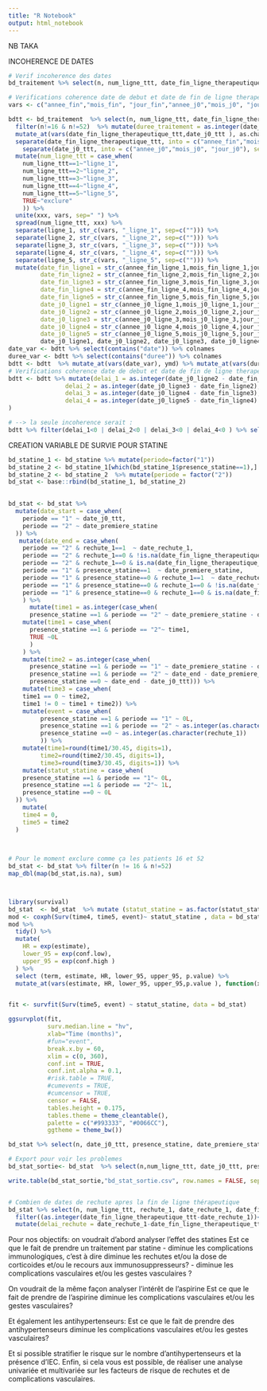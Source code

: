 ```yaml
---
title: "R Notebook"
output: html_notebook
---
```

 NB TAKA


INCOHERENCE DE DATES
```r
# Verif incoherence des dates
bd_traitement %>% select(n, num_ligne_ttt, date_fin_ligne_therapeutique_ttt, date_j0_ttt ) %>% mutate(duree_traitement = as.integer(date_fin_ligne_therapeutique_ttt - date_j0_ttt)) %>% filter(duree_traitement<0 | is.na(duree_traitement))

# Verifications coherence date de debut et date de fin de ligne therapeutique
vars <- c("annee_fin","mois_fin", "jour_fin","annee_j0","mois_j0", "jour_j0", "duree_traitement" )

bdtt <- bd_traitement  %>% select(n, num_ligne_ttt, date_fin_ligne_therapeutique_ttt, date_j0_ttt ) %>% 
  filter(n!=16 & n!=52)  %>% mutate(duree_traitement = as.integer(date_fin_ligne_therapeutique_ttt - date_j0_ttt)) %>%
  mutate_at(vars(date_fin_ligne_therapeutique_ttt,date_j0_ttt ), as.character) %>%
  separate(date_fin_ligne_therapeutique_ttt, into = c("annee_fin","mois_fin", "jour_fin"), sep = "-") %>% 
    separate(date_j0_ttt, into = c("annee_j0","mois_j0", "jour_j0"), sep = "-") %>% 
  mutate(num_ligne_ttt = case_when(
    num_ligne_ttt==1~"ligne_1",
    num_ligne_ttt==2~"ligne_2",
    num_ligne_ttt==3~"ligne_3",
    num_ligne_ttt==4~"ligne_4",
    num_ligne_ttt==5~"ligne_5",
    TRUE~"exclure"
    )) %>% 
  unite(xxx, vars, sep=" ") %>% 
  spread(num_ligne_ttt, xxx) %>% 
  separate(ligne_1, str_c(vars, "_ligne_1", sep=c(""))) %>% 
  separate(ligne_2, str_c(vars, "_ligne_2", sep=c(""))) %>%
  separate(ligne_3, str_c(vars, "_ligne_3", sep=c(""))) %>% 
  separate(ligne_4, str_c(vars, "_ligne_4", sep=c(""))) %>% 
  separate(ligne_5, str_c(vars, "_ligne_5", sep=c(""))) %>% 
  mutate(date_fin_ligne1 = str_c(annee_fin_ligne_1,mois_fin_ligne_1,jour_fin_ligne_1,sep="-"),
         date_fin_ligne2 = str_c(annee_fin_ligne_2,mois_fin_ligne_2,jour_fin_ligne_2,sep="-"),
         date_fin_ligne3 = str_c(annee_fin_ligne_3,mois_fin_ligne_3,jour_fin_ligne_3,sep="-"),
         date_fin_ligne4 = str_c(annee_fin_ligne_4,mois_fin_ligne_4,jour_fin_ligne_4,sep="-"),
         date_fin_ligne5 = str_c(annee_fin_ligne_5,mois_fin_ligne_5,jour_fin_ligne_5,sep="-"),
         date_j0_ligne1 = str_c(annee_j0_ligne_1,mois_j0_ligne_1,jour_j0_ligne_1,sep="-"),
         date_j0_ligne2 = str_c(annee_j0_ligne_2,mois_j0_ligne_2,jour_j0_ligne_2,sep="-"),
         date_j0_ligne3 = str_c(annee_j0_ligne_3,mois_j0_ligne_3,jour_j0_ligne_3,sep="-"),
         date_j0_ligne4 = str_c(annee_j0_ligne_4,mois_j0_ligne_4,jour_j0_ligne_4,sep="-"),
         date_j0_ligne5 = str_c(annee_j0_ligne_5,mois_j0_ligne_5,jour_j0_ligne_5,sep="-"))%>% select(n,date_fin_ligne1, date_fin_ligne2, date_fin_ligne3, date_fin_ligne4, date_fin_ligne5,
         date_j0_ligne1, date_j0_ligne2, date_j0_ligne3, date_j0_ligne4, date_j0_ligne5, duree_traitement_ligne_1, duree_traitement_ligne_2, duree_traitement_ligne_3, duree_traitement_ligne_4, duree_traitement_ligne_5)
date_var <- bdtt %>% select(contains("date")) %>% colnames
duree_var <- bdtt %>% select(contains("duree")) %>% colnames 
bdtt <- bdtt  %>% mutate_at(vars(date_var), ymd) %>% mutate_at(vars(duree_var), as.integer)      
# Verifications coherence date de debut et date de fin de ligne therapeutique
bdtt <- bdtt %>% mutate(delai_1 = as.integer(date_j0_ligne2 - date_fin_ligne1),
                delai_2 = as.integer(date_j0_ligne3 - date_fin_ligne2),
                delai_3 = as.integer(date_j0_ligne4 - date_fin_ligne3),
                delai_4 = as.integer(date_j0_ligne5 - date_fin_ligne4)
)

# --> la seule incoherence serait : 
bdtt %>% filter(delai_1<0 | delai_2<0 | delai_3<0 | delai_4<0 ) %>% select(n , date_fin_ligne4, date_j0_ligne5, delai_4)
```

CREATION VARIABLE DE SURVIE POUR STATINE
```r
bd_statine_1 <- bd_statine %>% mutate(periode=factor("1"))
bd_statine_2 <- bd_statine_1[which(bd_statine_1$presence_statine==1),]  
bd_statine_2 <- bd_statine_2  %>% mutate(periode = factor("2"))  
bd_stat <- base::rbind(bd_statine_1, bd_statine_2)   

  
bd_stat <- bd_stat %>%
  mutate(date_start = case_when(
    periode == "1" ~ date_j0_ttt,
    periode == "2" ~ date_premiere_statine
  )) %>% 
   mutate(date_end = case_when(
    periode == "2" & rechute_1==1  ~ date_rechute_1,
    periode == "2" & rechute_1==0 & !is.na(date_fin_ligne_therapeutique_ttt) ~ date_fin_ligne_therapeutique_ttt,
    periode == "2" & rechute_1==0 & is.na(date_fin_ligne_therapeutique_ttt)  ~ date_derniere_nouvelle_ttt,
    periode == "1" & presence_statine==1  ~ date_premiere_statine,
    periode == "1" & presence_statine==0 & rechute_1==1  ~ date_rechute_1,
    periode == "1" & presence_statine==0 & rechute_1==0 & !is.na(date_fin_ligne_therapeutique_ttt) ~ date_fin_ligne_therapeutique_ttt,
    periode == "1" & presence_statine==0 & rechute_1==0 & is.na(date_fin_ligne_therapeutique_ttt) ~ date_derniere_nouvelle_ttt)
    ) %>% 
      mutate(time1 = as.integer(case_when(
      presence_statine ==1 & periode == "2" ~ date_premiere_statine - date_j0_ttt))) %>% 
    mutate(time1 = case_when(
      presence_statine ==1 & periode == "2"~ time1,
      TRUE ~0L
      )
    ) %>% 
    mutate(time2 = as.integer(case_when(
      presence_statine ==1 & periode == "1" ~ date_premiere_statine - date_j0_ttt,
      presence_statine ==1 & periode == "2" ~ date_end - date_premiere_statine,
      presence_statine ==0 ~ date_end - date_j0_ttt))) %>% 
    mutate(time3 = case_when(
    time1 == 0 ~ time2,
    time1 != 0 ~ time1 + time2)) %>% 
    mutate(event = case_when(
         presence_statine ==1 & periode == "1" ~ 0L,
         presence_statine ==1 & periode == "2" ~ as.integer(as.character(rechute_1)),
         presence_statine ==0 ~ as.integer(as.character(rechute_1))
         )) %>% 
    mutate(time1=round(time1/30.45, digits=1),
         time2=round(time2/30.45, digits=1),
         time3=round(time3/30.45, digits=1)) %>% 
    mutate(statut_statine = case_when(
    presence_statine ==1 & periode == "1"~ 0L,
    presence_statine ==1 & periode == "2"~ 1L,
    presence_statine ==0 ~ 0L
  )) %>% 
    mutate(
    time4 = 0,
    time5 = time2
  )
    

  
# Pour le moment exclure comme ça les patients 16 et 52
bd_stat <- bd_stat %>% filter(n != 16 & n!=52)  
map_dbl(map(bd_stat,is.na), sum)



library(survival)
bd_stat  <- bd_stat  %>% mutate (statut_statine = as.factor(statut_statine))
mod <- coxph(Surv(time4, time5, event)~ statut_statine , data = bd_stat)
mod %>%
  tidy() %>%
  mutate(
    HR = exp(estimate),
    lower_95 = exp(conf.low),
    upper_95 = exp(conf.high )
  ) %>% 
  select (term, estimate, HR, lower_95, upper_95, p.value) %>%
  mutate_at(vars(estimate, HR, lower_95, upper_95,p.value ), function(x) round(x, 4))


fit <- survfit(Surv(time5, event) ~ statut_statine, data = bd_stat)

ggsurvplot(fit, 
           surv.median.line = "hv",
           xlab="Time (months)",
           #fun="event",
           break.x.by = 60,
           xlim = c(0, 360),
           conf.int = TRUE,
           conf.int.alpha = 0.1,
           #risk.table = TRUE,
           #cumevents = TRUE,
           #cumcensor = TRUE,
           censor = FALSE,
           tables.height = 0.175,
           tables.theme = theme_cleantable(),
           palette = c("#993333", "#0066CC"),
           ggtheme = theme_bw())

bd_stat %>% select(n, date_j0_ttt, presence_statine, date_premiere_statine,date_derniere_nouvelle_ttt, date_fin_ligne_therapeutique_ttt,rechute_1,date_rechute_1, time2)

# Export pour voir les problemes
bd_stat_sortie<- bd_stat  %>% select(n,num_ligne_ttt, date_j0_ttt, presence_statine,periode, statut_statine,rechute_1,date_rechute_1,event,rechute_2, date_rechute_2, date_premiere_statine,date_derniere_nouvelle_ttt, date_fin_ligne_therapeutique_ttt,rechute_1, time1, time2, time3, time4, time5) %>% arrange(n, num_ligne_ttt)

write.table(bd_stat_sortie,"bd_stat_sortie.csv", row.names = FALSE, sep ="*", dec=",", na=" ")


# Combien de dates de rechute apres la fin de ligne thérapeutique
bd_stat %>% select(n, num_ligne_ttt, rechute_1, date_rechute_1, date_fin_ligne_therapeutique_ttt) %>% 
  filter((as.integer(date_fin_ligne_therapeutique_ttt-date_rechute_1))<0) %>% 
  mutate(delai_rechute = date_rechute_1-date_fin_ligne_therapeutique_ttt)
```


Pour nos objectifs: 
on voudrait d’abord analyser l’effet des statines 
Est ce que le fait de prendre un traitement par statine - diminue les complications immunologiques, c’est à dire diminue les rechutes et/ou la dose de corticoides et/ou le recours aux immunosuppresseurs? - diminue les complications vasculaires et/ou les gestes vasculaires ?


On voudrait de la même façon analyser l’intérêt de l’aspirine
Est ce que le fait de prendre de l’aspirine diminue les complications vasculaires et/ou les gestes vasculaires?

Et également les antihypertenseurs: 
Est ce que le fait de prendre des antihypertenseurs diminue les complications vasculaires et/ou les gestes vasculaires?


Et si possible stratifier le risque sur le nombre d’antihypertenseurs et la présence d’IEC.
Enfin, si cela vous est possible, de réaliser une analyse univariée et multivariée sur les facteurs de risque de rechutes et de complications vasculaires.